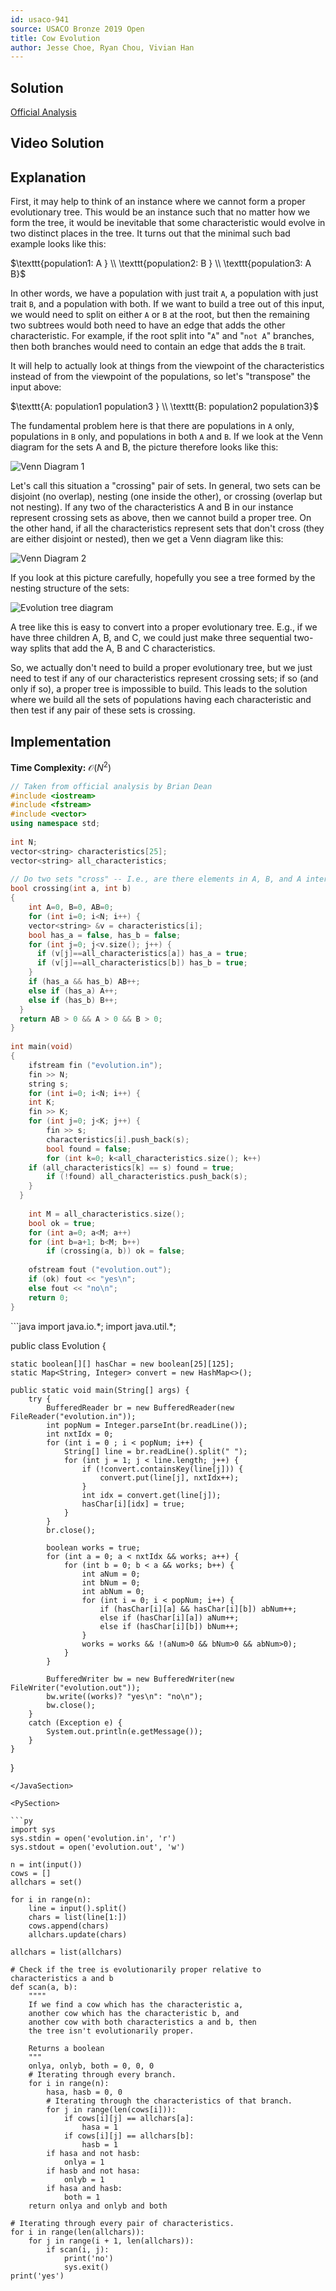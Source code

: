 ```yaml
---
id: usaco-941
source: USACO Bronze 2019 Open
title: Cow Evolution
author: Jesse Choe, Ryan Chou, Vivian Han
---
```


## Solution 
[Official Analysis](http://www.usaco.org/current/data/sol_evolution_bronze_open19.html)

## Video Solution
<Youtube id="4YTijr0BbrA" />

## Explanation

First, it may help to think of an instance where we cannot form a proper evolutionary tree. This would be an instance such that no matter how we form the tree, it would be inevitable that some characteristic would evolve in two distinct places in the tree. It turns out that the minimal such bad example looks like this:

$\texttt{population1: A } \\
\texttt{population2: B } \\
\texttt{population3: A B}$

In other words, we have a population with just trait $\texttt{A}$, a population with just trait $\texttt{B}$, and a population with both. If we want to build a tree out of this input, we would need to split on either $\texttt{A}$ or $\texttt{B}$ at the root, but then the remaining two subtrees would both need to have an edge that adds the other characteristic. For example, if the root split into "$\texttt{A}$" and "$\texttt{not A}$" branches, then both branches would need to contain an edge that adds the $\texttt{B}$ trait.

It will help to actually look at things from the viewpoint of the characteristics instead of from the viewpoint of the populations, so let's "transpose" the input above:

$\texttt{A: population1 population3 } \\
\texttt{B: population2 population3}$

The fundamental problem here is that there are populations in $\texttt{A}$ only, populations in $\texttt{B}$ only, and populations in both $\texttt{A}$ and $\texttt{B}$. If we look at the Venn diagram for the sets A and B, the picture therefore looks like this:

![Venn Diagram 1](http://www.usaco.org/current/data/fig2_evolution_bronze_open19.png)

Let's call this situation a "crossing" pair of sets. In general, two sets can be disjoint (no overlap), nesting (one inside the other), or crossing (overlap but not nesting). If any two of the characteristics A and B in our instance represent crossing sets as above, then we cannot build a proper tree. On the other hand, if all the characteristics represent sets that don't cross (they are either disjoint or nested), then we get a Venn diagram like this:

![Venn Diagram 2](http://www.usaco.org/current/data/fig3_evolution_bronze_open19.png)

If you look at this picture carefully, hopefully you see a tree formed by the nesting structure of the sets:

![Evolution tree diagram](http://www.usaco.org/current/data/fig4_evolution_bronze_open19.png)

A tree like this is easy to convert into a proper evolutionary tree. E.g., if we have three children A, B, and C, we could just make three sequential two-way splits that add the A, B and C characteristics.

So, we actually don't need to build a proper evolutionary tree, but we just need to test if any of our characteristics represent crossing sets; if so (and only if so), a proper tree is impossible to build. This leads to the solution where we build all the sets of populations having each characteristic and then test if any pair of these sets is crossing.

## Implementation

**Time Complexity:** $\mathcal{O}(N^2)$

<LanguageSection>

<CPPSection>

```cpp
// Taken from official analysis by Brian Dean
#include <iostream>
#include <fstream>
#include <vector>
using namespace std;
 
int N;
vector<string> characteristics[25];
vector<string> all_characteristics;
 
// Do two sets "cross" -- I.e., are there elements in A, B, and A intersect B?
bool crossing(int a, int b)
{
	int A=0, B=0, AB=0;
	for (int i=0; i<N; i++) {
	vector<string> &v = characteristics[i];
	bool has_a = false, has_b = false;
	for (int j=0; j<v.size(); j++) {
	  if (v[j]==all_characteristics[a]) has_a = true;
	  if (v[j]==all_characteristics[b]) has_b = true;
	}
	if (has_a && has_b) AB++;
	else if (has_a) A++;
	else if (has_b) B++;
  }
  return AB > 0 && A > 0 && B > 0;
}
 
int main(void)
{
	ifstream fin ("evolution.in");
	fin >> N;
	string s;
	for (int i=0; i<N; i++) {
	int K;
	fin >> K;
	for (int j=0; j<K; j++) {
		fin >> s;
		characteristics[i].push_back(s);
		bool found = false;
		for (int k=0; k<all_characteristics.size(); k++)
	if (all_characteristics[k] == s) found = true;
		if (!found) all_characteristics.push_back(s);
	}
  }
	
	int M = all_characteristics.size();
	bool ok = true;
	for (int a=0; a<M; a++)
	for (int b=a+1; b<M; b++)
		if (crossing(a, b)) ok = false;
 
	ofstream fout ("evolution.out");
	if (ok) fout << "yes\n";
	else fout << "no\n";
	return 0;
}
```

</CPPSection>

<JavaSection>
```java
import java.io.*;
import java.util.*;

public class Evolution {

	static boolean[][] hasChar = new boolean[25][125];
	static Map<String, Integer> convert = new HashMap<>();

	public static void main(String[] args) {
		try {
			BufferedReader br = new BufferedReader(new FileReader("evolution.in"));
			int popNum = Integer.parseInt(br.readLine());
			int nxtIdx = 0;
			for (int i = 0 ; i < popNum; i++) {
				String[] line = br.readLine().split(" ");
				for (int j = 1; j < line.length; j++) {
					if (!convert.containsKey(line[j])) {
						convert.put(line[j], nxtIdx++);
					}
					int idx = convert.get(line[j]);
					hasChar[i][idx] = true;
				}
			}
			br.close();

			boolean works = true;
			for (int a = 0; a < nxtIdx && works; a++) {
				for (int b = 0; b < a && works; b++) {
					int aNum = 0;
					int bNum = 0;
					int abNum = 0;
					for (int i = 0; i < popNum; i++) {
						if (hasChar[i][a] && hasChar[i][b]) abNum++;
						else if (hasChar[i][a]) aNum++;
						else if (hasChar[i][b]) bNum++;
					}
					works = works && !(aNum>0 && bNum>0 && abNum>0);
				}
			}

			BufferedWriter bw = new BufferedWriter(new FileWriter("evolution.out"));
			bw.write((works)? "yes\n": "no\n");
			bw.close();
		}
		catch (Exception e) {
			System.out.println(e.getMessage());
		}
	}
}
```
</JavaSection>

<PySection>
  
```py
import sys
sys.stdin = open('evolution.in', 'r')
sys.stdout = open('evolution.out', 'w')

n = int(input())
cows = []
allchars = set()

for i in range(n):
	line = input().split()
	chars = list(line[1:])
	cows.append(chars)
	allchars.update(chars)

allchars = list(allchars)

# Check if the tree is evolutionarily proper relative to characteristics a and b
def scan(a, b):
	""""
	If we find a cow which has the characteristic a, 
	another cow which has the characteristic b, and 
	another cow with both characteristics a and b, then 
	the tree isn't evolutionarily proper.
	
	Returns a boolean
	"""
	onlya, onlyb, both = 0, 0, 0
	# Iterating through every branch.
	for i in range(n):
		hasa, hasb = 0, 0
		# Iterating through the characteristics of that branch.
		for j in range(len(cows[i])):
			if cows[i][j] == allchars[a]:
				hasa = 1
			if cows[i][j] == allchars[b]:
				hasb = 1
		if hasa and not hasb: 
			onlya = 1
		if hasb and not hasa:
			onlyb = 1
		if hasa and hasb:
			both = 1
	return onlya and onlyb and both
	
# Iterating through every pair of characteristics.
for i in range(len(allchars)):
	for j in range(i + 1, len(allchars)):
		if scan(i, j):
			print('no')
			sys.exit()
print('yes')
```
</PySection>
</LanguageSection>
